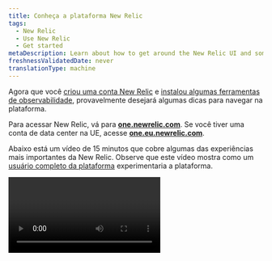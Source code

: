 ```yaml
---
title: Conheça a plataforma New Relic
tags:
  - New Relic
  - Use New Relic
  - Get started
metaDescription: Learn about how to get around the New Relic UI and some of the most important experiences.
freshnessValidatedDate: never
translationType: machine
---
```


Agora que você [criou uma conta New Relic](https://newrelic.com/signup) e [instalou algumas ferramentas de observabilidade](/docs/new-relic-solutions/get-started/implementation-guide-intro), provavelmente desejará algumas dicas para navegar na plataforma.

Para acessar New Relic, vá para <DNT>**[one.newrelic.com](https://one.newrelic.com/all-capabilities)**</DNT>. Se você tiver uma conta de data center na UE, acesse <DNT>**[one.eu.newrelic.com](https://one.eu.newrelic.com)**</DNT>.

Abaixo está um vídeo de 15 minutos que cobre algumas das experiências mais importantes da New Relic. Observe que este vídeo mostra como um [usuário completo da plataforma](/docs/accounts/accounts-billing/new-relic-one-user-management/user-type) experimentaria a plataforma.

<Video type="wistia" id="y7cea3r0a0" />

<CollapserGroup>
  <Collapser id="video-timestamps" title="Carimbo de data/hora para tópicos em vídeo">
    * 00:45 - Fixando recursos no menu esquerdo
    * 1:53 - O alternador de contas
    * 2:22 - Entenda rapidamente o seu sistema (Explorer, Navigator, Lookout)
    * 5:18 - Veja a documentação de uma página de interface
    * 5:44 - Pesquise na plataforma
    * 6h30 - A interface APM
    * 7:06 - Opções básicas de gráficos
    * 8:45 - A interface de infraestrutura e registro
    * 10h00 – Personalização do painel
    * 11:42 – distributed tracing
    * 12h48 - Mapas de serviço
    * 13h05 – carga horária
    * 14:03 - O menu do usuário
  </Collapser>
</CollapserGroup>

Abaixo estão alguns detalhes sobre os tópicos abordados no vídeo e links para documentos relacionados.

<Tabs>
  <TabsBar>
    <TabsBarItem id="capabilities">
      Capacidades
    </TabsBarItem>

    <TabsBarItem id="account">
      Alternador de conta
    </TabsBarItem>

    <TabsBarItem id="explore">
      Explore seu sistema
    </TabsBarItem>

    <TabsBarItem id="help">
      Ajuda
    </TabsBarItem>

    <TabsBarItem id="search">
      Procurar
    </TabsBarItem>

    <TabsBarItem id="chart">
      Opções de gráfico
    </TabsBarItem>

    <TabsBarItem id="connections">
      Compreendendo as conexões
    </TabsBarItem>

    <TabsBarItem id="query">
      Consulte seus dados
    </TabsBarItem>

    <TabsBarItem id="account-settings">
      Configurações de Conta
    </TabsBarItem>
  </TabsBar>

  <TabsPages>
    <TabsPageItem id="capabilities">
      Se você é novo no uso do New Relic, pode querer personalizar o menu do lado esquerdo. Para fazer isso, acesse a [página<DNT>**All capabilities**</DNT> ](https://one.newrelic.com/all-capabilities)para encontrar nossos principais recursos e experiências. Você pode então fixar os recursos que acha que usará com frequência.

      <img title="New Relic all capabilities page gif" alt="A gif showing how to pin New Relic capabilities." src="/images/transtion-guide_screenshot-full_ui-redesign-customize.gif" />
    </TabsPageItem>

    <TabsPageItem id="account">
      <img title="New Relic account switcher" alt="New Relic account switcher" src="/images/accounts_screenshot-crop_account-switcher-wide.webp" />

      Algumas [organizações da New Relic](/docs/accounts/accounts-billing/account-structure/new-relic-account-structure) possuem mais de uma conta. O alternador de contas no canto superior direito mostra em qual conta você está e permite alternar entre elas. Por padrão, mostramos todas as contas às quais você tem acesso na sua organização.
    </TabsPageItem>

    <TabsPageItem id="explore">
      <img title="New Relic entity explorer" alt="New Relic entity explorer" src="/images/accounts_screenshot-crop_entity-explorer.webp" />

      <figcaption>
        As visualizações <DNT>**List**</DNT>, <DNT>**Navigator**</DNT> e <DNT>**Lookout**</DNT> ajudam você a entender rapidamente o que está acontecendo com todo o seu sistema.
      </figcaption>

      Para ter uma ideia do desempenho de todo o seu sistema, clique em <DNT>**All entities**</DNT>. Usamos o termo [entidade](/docs/new-relic-solutions/new-relic-one/core-concepts/what-entity-new-relic) para nos referir a algo monitor New Relic, seja um aplicativo, um host, um serviço de banco de dados ou qualquer outra coisa.

      Ao clicar em <DNT>**All entities**</DNT>, você estará no que chamamos de visualização do explorador de entidades, também conhecida como visualização de lista de entidades. Veja como <DNT>**List**</DNT> está selecionado no canto superior direito?

      Essa visualização mostra uma sinopse de tudo o que você está monitorando, dividido em categorias ([saiba mais sobre essas categorias](/docs/new-relic-solutions/new-relic-one/core-concepts/new-relic-explorer-view-performance-across-apps-services-hosts/#find)). Se você tiver muitas entidades monitoradas, ele poderá mostrar apenas algumas em cada categoria, com prioridade para aquelas que tiveram incidentes de alerta. Para qualquer categoria, você pode clicar em <DNT>**View all**</DNT> para ver mais entidades nessa categoria.

      Observe que você também pode rolar para cima e para baixo no menu de categoria de entidade do lado esquerdo, como outra maneira de navegar por todas as coisas que você monitor.

      Nessa visualização, você pode alternar para as experiências <DNT>**Navigator**</DNT> e <DNT>**Lookout**</DNT> , que também são úteis para compreender rapidamente todo o sistema. [Saiba mais sobre essas visualizações de alto nível do seu sistema](/docs/new-relic-solutions/new-relic-one/core-concepts/new-relic-explorer-view-performance-across-apps-services-hosts).

      <img title="New Relic Navigator" alt="New Relic Navigator" src="/images/accounts_screenshot-crop_navigator.webp" />

      O objetivo do New Relic Navigator é fornecer uma visão geral mais visual do seu sistema com base no status de alerta. Passe o mouse sobre várias entidades para ver mais detalhes sobre seu status. [Saiba mais sobre o Browser.](/docs/new-relic-solutions/new-relic-one/core-concepts/new-relic-explorer-view-performance-across-apps-services-hosts/#view-navigator)

      <img title="New Relic Lookout" alt="New Relic Lookout" src="/images/accounts_screenshot-crop_lookout.webp" />

      Também temos o New Relic Lookout, que é outra forma visual de ver rapidamente como está todo o seu sistema. Este centra-se nas mudanças de desempenho: chama a atenção para entidades que sofreram alterações significativas em métricas importantes. [Saiba mais sobre o Lookout.](/docs/new-relic-solutions/new-relic-one/core-concepts/new-relic-explorer-view-performance-across-apps-services-hosts/#view-lookout)
    </TabsPageItem>

    <TabsPageItem id="help">
      Se você quiser ajuda para uma experiência de interface do New Relic, basta ir até o topo da página e clicar no ícone `?` . Isso mostrará alguns documentos sobre a experiência de interface específica em que você está.
    </TabsPageItem>

    <TabsPageItem id="search">
      <img title="New Relic platform search" alt="New Relic platform search" src="/images/accounts_screenshot-crop_search_1.webp" />

      New Relic também possui uma funcionalidade de pesquisa poderosa. Para pesquisar, clique em <DNT>**Quick Find**</DNT> à esquerda. O que quer que você pesquise, ele mostrará onde essa palavra aparece em diferentes lugares, como nos serviços do monitor, nos hosts do monitor, no painel personalizado e muito mais. Quanto mais coisas você monitorar com o New Relic, mais provavelmente usará o botão de pesquisa. Para saber mais sobre como a pesquisa funciona, consulte [Pesquisar](/docs/new-relic-solutions/new-relic-one/ui-data/basic-ui-features/#search).
    </TabsPageItem>

    <TabsPageItem id="chart">
      <img title="New Relic chart options" alt="New Relic chart options" src="/images/apm_screenshot-crop_chart-options.webp" />

      Todos os gráficos do New Relic têm diversas opções disponíveis, incluindo opções para compartilhar com colegas de equipe, opções para criar <InlinePopover type="alerts" />para a métrica mostrada em um gráfico e opções para ver e editar a consulta subjacente de um gráfico. [Saiba mais sobre as opções de gráfico.](/docs/new-relic-solutions/new-relic-one/ui-data/basic-ui-features)
    </TabsPageItem>

    <TabsPageItem id="connections">
      Um dos aspectos mais poderosos do New Relic é como ele permite unir todos os componentes do seu sistema e entender como eles estão conectados. Vejamos alguns recursos relacionados a isso.

      ### Distributed tracing [#tracing]

      Distributed tracing é poderoso para ajudar você a se aprofundar em um tipo específico de transação e ver as diversas chamadas e componentes envolvidos nessa atividade. Para obter mais informações sobre como usar esse recurso, consulte [distributed tracing](/docs/distributed-tracing/ui-data/understand-use-distributed-tracing-ui).

      Existem algumas maneiras de chegar ao distributed tracing:

      * Para distributed tracing global, acesse: <DNT>**[one.newrelic.com &gt; All capabilities](https://one.newrelic.com/all-capabilities) &amp;gt; Traces**</DNT>. Isso mostra o rastreamento de suas contas e entidades.
      * Rastreamento específico da entidade. Você também pode acessar uma entidade de monitoramento específica (por exemplo, um aplicativo de monitoramento de APM) e clicar em <DNT>**Distributed tracing**</DNT> . Isso mostra os rastreamentos que envolvem essa entidade específica.

      <img title="Distributed tracing trace waterfall" alt="Distributed tracing trace waterfall" src="/images/apm_screenshot-crop_trace-waterfall.webp" />

      ### Mapas de serviço [#maps]

      Quando estiver na interface de uma entidade monitora específica, você poderá clicar em <DNT>**Service map**</DNT> para ver um mapa visual de como esse serviço se relaciona com outras entidades monitoras. Para obter mais detalhes, consulte [Mapas de serviço](/docs/new-relic-solutions/new-relic-one/ui-data/service-maps/introduction-service-maps).

      <img title="APM service map" alt="APM service map" src="/images/apm_screenshot-full_service-map.webp" />

      ### Carga de trabalho [#workloads]

      Nosso recurso [de carga de trabalho](/docs/new-relic-solutions/new-relic-one/workloads/workloads-isolate-resolve-incidents-faster) permite agrupar entidades relacionadas de maneiras que façam sentido para o seu negócio. Isso se torna cada vez mais importante quanto maior for a sua organização. Aqui está uma das páginas de interface que você pode encontrar em uma workload: um mapa mostrando a entidade da workload .

      <img title="Workload map" alt="Workload map" src="/images/workloads_screenshot-full_workload-map.webp" />
    </TabsPageItem>

    <TabsPageItem id="query">
      <img title="nrql_example.png" alt="nrql_example.png" src="/images/queries-nrql_screenshot-crop_nrql-example-timeseries.webp" />

      Aprender como consultar seus dados o ajudará a aproveitar ao máximo a New Relic. Oferecemos muitas experiências de interface prontas para uso, mas para otimizar seus esforços de observabilidade, você provavelmente desejará trazer alguns dados personalizados e personalizar o painel.

      Nosso criador de consulta utiliza NRQL (New Relic Query Language). Você não precisa aprender NRQL ainda. Quando estiver se sentindo confortável com o New Relic e pronto para desbloquear mais poder, você pode começar a explorar [nossos documentos NRQL](/docs/query-your-data/nrql-new-relic-query-language/get-started/introduction-nrql-new-relics-query-language).

      Você também pode explorar seus dados sem precisar conhecer o NRQL. Acesse o [explorador<DNT>**Metrics and events**</DNT> ](https://one.newrelic.com/data-explorer)para obter uma interface visual para entender seus dados.
    </TabsPageItem>

    <TabsPageItem id="account-settings">
      <img title="the location of the New Relic user menu" alt="the location of the New Relic user menu" src="/images/accounts_screenshot-full_user-menu-location.webp" />

      No canto inferior esquerdo você tem o menu do usuário, que dá acesso a mais opções administrativas, incluindo opções de gerenciamento de seus dados e de seus usuários. Para obter documentos sobre as opções disponíveis, consulte [Configurações da conta](/docs/accounts/accounts-billing/general-account-settings/intro-account-settings).
    </TabsPageItem>
  </TabsPages>
</Tabs>

## Notícias e atualizações [#whats-new]

Além disso, próximo ao menu do usuário, onde está escrito <DNT>**Help**</DNT>, você pode acessar nossos [<DNT>**What&apos;s new?**</DNT> posts](/whats-new). Estes são anúncios sobre novos recursos interessantes e mudanças importantes.

Para obter uma introdução sobre como conhecer a plataforma New Relic, consulte [Conheça a New Relic](/docs/new-relic-solutions/new-relic-one/introduction-new-relic-one). Este documento entrará em detalhes sobre algumas das experiências básicas da plataforma, incluindo pesquisa de plataforma, opções de gráficos, opções de compartilhamento e muito mais.

## Opções de consulta e gráficos [#data-analysis]

Aqui estão alguns recursos de consulta e gráfico disponíveis em toda ou na maior parte da plataforma:

<table>
  <thead>
    <tr>
      <th width={250}>
        Se você quiser...
      </th>

      <th>
        Fazem isto...
      </th>
    </tr>
  </thead>

  <tbody>
    <tr>
      <td>
        Comece a consultar seus dados
      </td>

      <td>
        Vá para <DNT>**[one.newrelic.com &gt; All capabilities](https://one.newrelic.com/all-capabilities) &amp;gt; Query builder**</DNT> para consultar seus dados ou para <DNT>**[one.newrelic.com &gt; All capabilities](https://one.newrelic.com/all-capabilities) &amp;gt; Metrics &amp;amp; events**</DNT> para explorar os dados.
      </td>
    </tr>

    <tr>
      <td>
        Ver a consulta de um gráfico
      </td>

      <td>
        Para a maioria dos gráficos, você pode [visualizar a consulta NRQL](/docs/query-your-data/nrql-new-relic-query-language/get-started/introduction-nrql-new-relics-query-language#what-is-nrql) usada para gerar esse gráfico. Isso pode ajudá-lo a entender melhor um gráfico ou usá-lo como base para uma nova consulta.
      </td>
    </tr>

    <tr id="select-time">
      <td>
        Escolha o intervalo de tempo
      </td>

      <td>
        Arraste uma seção de um gráfico para ampliar esse intervalo de tempo. Ou, se quiser selecionar um intervalo de tempo predefinido ou usar um personalizado, use o seletor de hora no canto superior direito da interface.
      </td>
    </tr>

    <tr id="chart-details">
      <td>
        Ver detalhes do gráfico
      </td>

      <td>
        Passe o mouse sobre um gráfico para ver um pop-up com mais detalhes. Para alguns gráficos, selecionar um ponto no gráfico levará você a uma página de interface com mais informações sobre essa métrica.
      </td>
    </tr>

    <tr id="turn-chart-elements-off-on">
      <td>
        Ocultar ou retornar elementos do gráfico
      </td>

      <td>
        Para ocultar ou exibir um elemento do gráfico exibido, selecione o nome desse elemento abaixo do gráfico. A exibição do gráfico será ajustada para refletir a ausência ou presença desse elemento.
      </td>
    </tr>
  </tbody>
</table>

## Compartilhe gráficos e visualizações do New Relic com os membros da equipe [#share]

Aqui estão algumas opções para compartilhar páginas e visualizações da interface do New Relic:

<table>
  <thead>
    <tr>
      <th width={250}>
        Se você quiser...
      </th>

      <th>
        Fazem isto...
      </th>
    </tr>
  </thead>

  <tbody>
    <tr>
      <td id="permalink">
        Compartilhe uma página de interface inteira
      </td>

      <td>
        Para compartilhar uma página inteira da interface do New Relic, use o ícone de link permanente próximo ao topo da plataforma.
      </td>
    </tr>

    <tr>
      <td id="invite-team-member">
        Convide um membro da equipe
      </td>

      <td>
        Para convidar alguém para participar do New Relic para que ele possa ver algo ou colaborar em um problema, acesse o [menu do usuário](/docs/accounts/accounts-billing/general-account-settings/intro-account-settings) e clique em <DNT>**Add user**</DNT>.
      </td>
    </tr>

    <tr>
      <td>
        Compartilhe gráficos
      </td>

      <td>
        Se os gráficos New Relic forem [construídos com NRQL consulta](/docs/query-your-data/nrql-new-relic-query-language/get-started/introduction-nrql-new-relics-query-language), eles terão um <Icon name="fe-more-horizontal" /> menu que expõe várias opções, incluindo opções de compartilhamento como <DNT>**Get as image**</DNT> e <DNT>**Get chart link**</DNT>.
      </td>
    </tr>
  </tbody>
</table>

Algumas notas sobre compartilhamento:

* A pessoa com quem você compartilha pode não ter acesso para visualizar os dados dessa conta. Para resolver isso, alguém da sua equipe com habilidades de gerenciamento de usuários da New Relic deve adicionar essa pessoa à conta.
* Se alguém não conseguir acessar um dashboard personalizado, pode ser que ele esteja definido como privado. Leia mais sobre [permissõesdashboard ](/docs/query-your-data/explore-query-data/dashboards/introduction-dashboards#dashboards-permissions).
* Algumas opções de compartilhamento têm intervalos de tempo associados, o que pode afetar visualizações posteriores. Por exemplo, se você usar a opção <DNT>**Get chart link**</DNT> de um gráfico e esse gráfico estiver definido como &amp;apos;Últimos 30 minutos&amp;apos;, quando visualizado ele mostrará os últimos 30 minutos, e não o intervalo de tempo exibido quando foi compartilhado. Para compartilhar um intervalo de tempo específico, você deve selecionar esse intervalo de tempo na interface.

## Pesquise contas, capacidades e entidade [#search]

Para pesquisar todos os seus dados do New Relic, clique em <DNT>**Quick Find**</DNT> na parte superior da interface do New Relic. A partir daqui você poderá pesquisar sua entidade, bem como os recursos da New Relic.

Digamos que você seja desenvolvedor de uma loja de comércio eletrônico e esteja procurando um serviço que monitore seu carrinho. Você pode digitar `Checkout-service` no campo <DNT>**Search and Navigate**</DNT> . Poderá ver todas as entidades que correspondem a essa descrição. Cada resultado terá um ícone de gravidade do alerta para que você possa ver rapidamente se há algum problema.

Mas e se você não lembrar o nome da entidade que gerencia seu carrinho? Em vez disso, você pode pesquisar recursos, como <DNT>**APM &amp; Services**</DNT> ou <DNT>**Alerts**</DNT>. Os recursos não terão um ícone de status de alerta.

* Esta pesquisa analisa todas as contas às quais você recebeu acesso na sua organização. Para obter mais informações sobre o acesso à conta, consulte [Fatores que afetam o acesso](/docs/accounts/accounts-billing/general-account-settings/factors-affecting-access-features-data).
* entidade que deixa de existir fica [disponível para busca por oito dias](/docs/new-relic-one-entity-explorer#data-retention).

Se sua organização tiver [diversas contas](/docs/accounts/accounts-billing/general-account-settings/factors-affecting-access-features-data), use o [alternador de contas](/docs/new-relic-solutions/get-started/glossary/#account-switcher).

## Atalhos do teclado [#shortcuts]

Você pode usar atalhos de teclado para navegar pela interface com eficiência.

<table>
  <thead>
    <tr>
      <th>
        Ação
      </th>

      <th>
        Atalho
      </th>
    </tr>
  </thead>

  <tbody>
    <tr>
      <td>
        Abrir lista de atalhos de teclado
      </td>

      <td>
        `?`
      </td>
    </tr>

    <tr>
      <td>
        Recolher ou expandir o menu lateral
      </td>

      <td>
        `[`
      </td>
    </tr>

    <tr>
      <td>
        Abrir pesquisa global
      </td>

      <td>
        Mac: `⌘` + `K`

        Windows: `Ctrl` + `K`
      </td>
    </tr>

    <tr>
      <td>
        Abra o console NRQL
      </td>

      <td>
        `Ctrl` + `Shift` + `O`
      </td>
    </tr>

    <tr>
      <td>
        Entrada do filtro de foco
      </td>

      <td>
        `F`
      </td>
    </tr>

    <tr>
      <td>
        Copiar link permanente
      </td>

      <td>
        Mac: `⌘` + `.`

        Windows: `Ctrl` + `.`
      </td>
    </tr>

    <tr>
      <td>
        Ir para integração &amp; agente
      </td>

      <td>
        `G` então `I`
      </td>
    </tr>

    <tr>
      <td>
        Ir para toda entidade
      </td>

      <td>
        `G` então `E`
      </td>
    </tr>

    <tr>
      <td>
        Acesse todos os recursos
      </td>

      <td>
        `G` então `C`
      </td>
    </tr>

    <tr>
      <td>
        Vá para ajuda e suporte
      </td>

      <td>
        `G` então `?`
      </td>
    </tr>

    <tr>
      <td>
        Vá para recursos fixados
      </td>

      <td>
        `G` então `1`-`9`
      </td>
    </tr>

    <tr>
      <td>
        Vá para adicionar usuário
      </td>

      <td>
        `A` então `U`
      </td>
    </tr>
  </tbody>
</table>

## Configurações de conta e usuário [#account-dropdown]

Para encontrar as configurações da conta e as preferências do usuário, use o [menu do usuário](/docs/accounts/accounts-billing/general-account-settings/intro-account-settings).

## Outras experiências de interface [#other]

Esta foi uma olhada em algumas experiências básicas de interface de usuário da plataforma. Para mais informações sobre a interface, pesquise documentos relacionados a ferramentas e recursos específicos da New Relic.